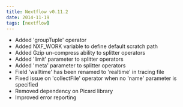 ```yaml
---
title: Nextflow v0.11.2
date: 2014-11-19
tags: [nextflow]
---
```


- Added 'groupTuple' operator
- Added NXF_WORK variable to define default scratch path
- Added Gzip un-compress ability to splitter operators
- Added 'limit' parameter to splitter operators
- Added 'meta' parameter to splitter operators
- Field 'walltime' has been renamed to 'realtime' in tracing file
- Fixed issue on 'collectFile' operator when no 'name' parameter is specified
- Removed dependency on Picard library
- Improved error reporting
